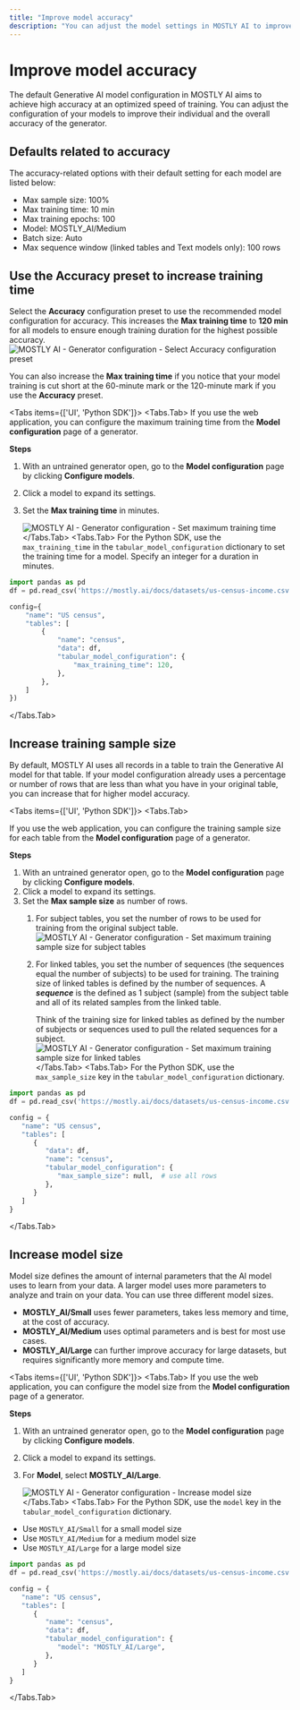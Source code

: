 ```yaml
---
title: "Improve model accuracy"
description: "You can adjust the model settings in MOSTLY AI to improve the accuracy of your tabular AI models."
---
```



# Improve model accuracy

The default Generative AI model configuration in MOSTLY AI aims to achieve high accuracy at an optimized speed of training. You can adjust the configuration of your models to improve their individual and the overall accuracy of the generator.

## Defaults related to accuracy

The accuracy-related options with their default setting for each model are listed below:

* Max sample size: 100%
* Max training time: 10 min
* Max training epochs: 100
* Model: MOSTLY_AI/Medium
* Batch size: Auto
* Max sequence window (linked tables and Text models only): 100 rows

## Use the **Accuracy** preset to increase training time

Select the **Accuracy** configuration preset to use the recommended model configuration for accuracy. This increases the **Max training time** to **120 min** for all models to ensure enough training duration for the highest possible accuracy. 
<Image
   src="/docs/docimages/generators/improve-model-accuracy/model-configuration-00-select-accuracy-preset.webp"
   alt="MOSTLY AI - Generator configuration - Select Accuracy configuration preset"
   width={900}
   height={300}
/>

You can also increase the **Max training time** if you notice that your model training is cut short at the 60-minute mark or the 120-minute mark if you use the **Accuracy** preset.

<Tabs items={['UI', 'Python SDK']}>
<Tabs.Tab>
If you use the web application, you can configure the maximum training time from the **Model configuration** page of a generator.

**Steps**

1. With an untrained generator open, go to the **Model configuration** page by clicking **Configure models**.
2. Click a model to expand its settings.
3. Set the **Max training time** in minutes.
    
    <Image
        src="/docs/docimages/generators/improve-model-accuracy/model-configuration-02-set-max-training-time.webp"
        alt="MOSTLY AI - Generator configuration - Set maximum training time"
        width={900}
        height={300}
    />
</Tabs.Tab>
<Tabs.Tab>
For the Python SDK, use the `max_training_time` in the `tabular_model_configuration` dictionary to set the training time for a model. Specify an integer for a duration in minutes.

```python filename="python" copy {11}
import pandas as pd
df = pd.read_csv('https://mostly.ai/docs/datasets/us-census-income.csv.gz')

config={
    "name": "US census",
    "tables": [
        {
            "name": "census",
            "data": df,
            "tabular_model_configuration": {
                "max_training_time": 120,
            },
        },
    ]
})
```
</Tabs.Tab>
</Tabs>

## Increase training sample size

By default, MOSTLY AI uses all records in a table to train the Generative AI model for that table. If your model configuration already uses a percentage or number of rows that are less than what you have in your original table, you can increase that for higher model accuracy.

<Tabs items={['UI', 'Python SDK']}>
<Tabs.Tab>

If you use the web application, you can configure the training sample size for each table from the **Model configuration** page of a generator.

**Steps**

1. With an untrained generator open, go to the **Model configuration** page by clicking **Configure models**.
2. Click a model to expand its settings.
3. Set the **Max sample size** as number of rows.
    1. For subject tables, you set the number of rows to be used for training from the original subject table.
        <Image
            src="/docs/docimages/generators/improve-model-accuracy/model-configuration-01-set-max-sample-size-subjects.webp"
            alt="MOSTLY AI - Generator configuration - Set maximum training sample size for subject tables"
            width={900}
            height={300}
        />
    2. For linked tables, you set the number of sequences (the sequences equal the number of subjects) to be used for training.
        <Callout>
        The training size of linked tables is defined by the number of sequences. A _**sequence**_ is the defined as 1 subject (sample) from the subject table and all of its related samples from the linked table.

        Think of the training size for linked tables as defined by the number of subjects or sequences used to pull the related sequences for a subject.
        </Callout>
        <Image
            src="/docs/docimages/generators/improve-model-accuracy/model-configuration-01.01-set-max-sample-size-linked.webp"
            alt="MOSTLY AI - Generator configuration - Set maximum training sample size for linked tables"
            width={900}
            height={300}
        />
</Tabs.Tab>
<Tabs.Tab>
For the Python SDK, use the `max_sample_size` key in the `tabular_model_configuration` dictionary.

```python filename="python" copy {11}
import pandas as pd
df = pd.read_csv('https://mostly.ai/docs/datasets/us-census-income.csv.gz')

config = {
   "name": "US census",
   "tables": [
      {
         "data": df,
         "name": "census",
         "tabular_model_configuration": {
            "max_sample_size": null,  # use all rows
         },
      }
   ]
}
```
</Tabs.Tab>
</Tabs>

## Increase model size

Model size defines the amount of internal parameters that the AI model uses to learn from your data. A larger model uses more parameters to analyze and train on your data. You can use three different model sizes.

* **MOSTLY_AI/Small** uses fewer parameters, takes less memory and time, at the cost of accuracy.
* **MOSTLY_AI/Medium** uses optimal parameters and is best for most use cases.
* **MOSTLY_AI/Large** can further improve accuracy for large datasets, but requires significantly more memory and compute time.

<Tabs items={['UI', 'Python SDK']}>
<Tabs.Tab>
If you use the web application, you can configure the model size from the **Model configuration** page of a generator.

**Steps**

1. With an untrained generator open, go to the **Model configuration** page by clicking **Configure models**.
2. Click a model to expand its settings.
3. For **Model**, select **MOSTLY_AI/Large**.
    
    <Image
        src="/docs/docimages/generators/improve-model-accuracy/model-configuration-03-increase-model-size.webp"
        alt="MOSTLY AI - Generator configuration - Increase model size"
        width={900}
        height={300}
    />
</Tabs.Tab>
<Tabs.Tab>
For the Python SDK, use the `model` key in the `tabular_model_configuration` dictionary.

* Use `MOSTLY_AI/Small` for a small model size
* Use `MOSTLY_AI/Medium` for a medium model size
* Use `MOSTLY_AI/Large` for a large model size

```python filename="python" copy {11}
import pandas as pd
df = pd.read_csv('https://mostly.ai/docs/datasets/us-census-income.csv.gz')

config = {
   "name": "US census",
   "tables": [
      {
         "name": "census",
         "data": df,
         "tabular_model_configuration": {
            "model": "MOSTLY_AI/Large",
         },
      }
   ]
}
```
</Tabs.Tab>
</Tabs>
